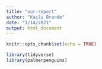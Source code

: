 ---
title: "our-report"
author: "Kaili Brande"
date: "1/14/2021"
output: html_document
---

```{r setup, include=FALSE}
knitr::opts_chunk$set(echo = TRUE)

library(tidyverse)
library(palmerpenguins)
```

